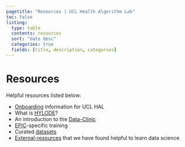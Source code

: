 ```yaml
---
pagetitle: "Resources | UCL Health Algorithm Lab"
toc: false
listing:
  type: table
  contents: resources
  sort: "date desc"
  categories: true
  fields: [title, description, categories]
---
```


# Resources
Helpful resources listed below:

* [Onboarding](#category=onboarding) information for UCL HAL 
* What is [HYLODE](#category=hylode)?
* An introduction to the [Data-Clinic](#category=data-clinic)
* [EPIC](#category=epic)-specific training
* Curated [datasets](#category=datasets)
* [External-resources](#category=external-resources) that we have found helpful to learn data science